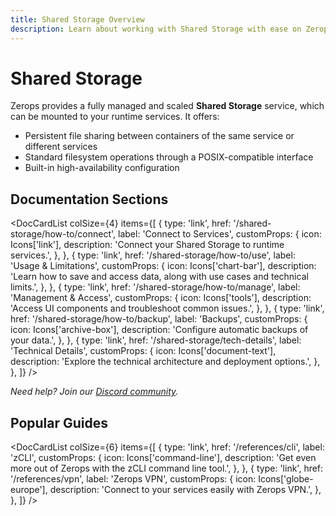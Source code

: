 ```yaml
---
title: Shared Storage Overview
description: Learn about working with Shared Storage with ease on Zerops.
---
```



# Shared Storage

Zerops provides a fully managed and scaled **Shared Storage** service, which can be mounted to your runtime services. It offers:
- Persistent file sharing between containers of the same service or different services
- Standard filesystem operations through a POSIX-compatible interface
- Built-in high-availability configuration

## Documentation Sections

<DocCardList
  colSize={4}
  items={[
    {
      type: 'link',
      href: '/shared-storage/how-to/connect',
      label: 'Connect to Services',
      customProps: {
        icon: Icons['link'],
        description: 'Connect your Shared Storage to runtime services.',
      },
    },
    {
      type: 'link',
      href: '/shared-storage/how-to/use',
      label: 'Usage & Limitations',
      customProps: {
        icon: Icons['chart-bar'],
        description: 'Learn how to save and access data, along with use cases and technical limits.',
      },
    },
    {
      type: 'link',
      href: '/shared-storage/how-to/manage',
      label: 'Management & Access',
      customProps: {
        icon: Icons['tools'],
        description: 'Access UI components and troubleshoot common issues.',
      },
    },
    {
      type: 'link',
      href: '/shared-storage/how-to/backup',
      label: 'Backups',
      customProps: {
        icon: Icons['archive-box'],
        description: 'Configure automatic backups of your data.',
      },
    },
    {
      type: 'link',
      href: '/shared-storage/tech-details',
      label: 'Technical Details',
      customProps: {
        icon: Icons['document-text'],
        description: 'Explore the technical architecture and deployment options.',
      },
    },
  ]}
/>

*Need help? Join our [Discord community](https://discord.gg/zeropsio).*

## Popular Guides

<DocCardList
  colSize={6}
  items={[
    {
      type: 'link',
      href: '/references/cli',
      label: 'zCLI',
      customProps: {
        icon: Icons['command-line'],
        description:
          'Get even more out of Zerops with the zCLI command line tool.',
      },
    },
    {
      type: 'link',
      href: '/references/vpn',
      label: 'Zerops VPN',
      customProps: {
        icon: Icons['globe-europe'],
        description: 'Connect to your services easily with Zerops VPN.',
      },
    },
  ]}
/>